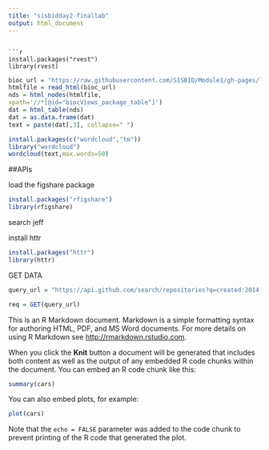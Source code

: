 ```yaml
---
title: "sisbidday2-finallab"
output: html_document
---
```



```

```r
install.packages("rvest")
library(rvest)
```
```r
bioc_url = "https://raw.githubusercontent.com/SISBID/Module1/gh-pages/labs/bioc-software.html"
htmlfile = read_html(bioc_url)
nds = html_nodes(htmlfile,                
xpath='//*[@id="biocViews_package_table"]')
dat = html_table(nds)
dat = as.data.frame(dat)
text = paste(dat[,3], collapse=" ")

install.packages(c("wordcloud","tm"))
library("wordcloud")
wordcloud(text,max.words=50)
```

##APIs

load the figshare package
```r
install.packages("rfigshare")
library(rfigshare)
```

search jeff

install httr
```r
install.packages("httr")
library(httr)
```

GET DATA
```r
query_url = "https://api.github.com/search/repositories?q=created:2014-08-13+language:r+-user:cran"

req = GET(query_url)
```





This is an R Markdown document. Markdown is a simple formatting syntax for authoring HTML, PDF, and MS Word documents. For more details on using R Markdown see <http://rmarkdown.rstudio.com>.

When you click the **Knit** button a document will be generated that includes both content as well as the output of any embedded R code chunks within the document. You can embed an R code chunk like this:

```r
summary(cars)
```

You can also embed plots, for example:

```r
plot(cars)
```

Note that the `echo = FALSE` parameter was added to the code chunk to prevent printing of the R code that generated the plot.
